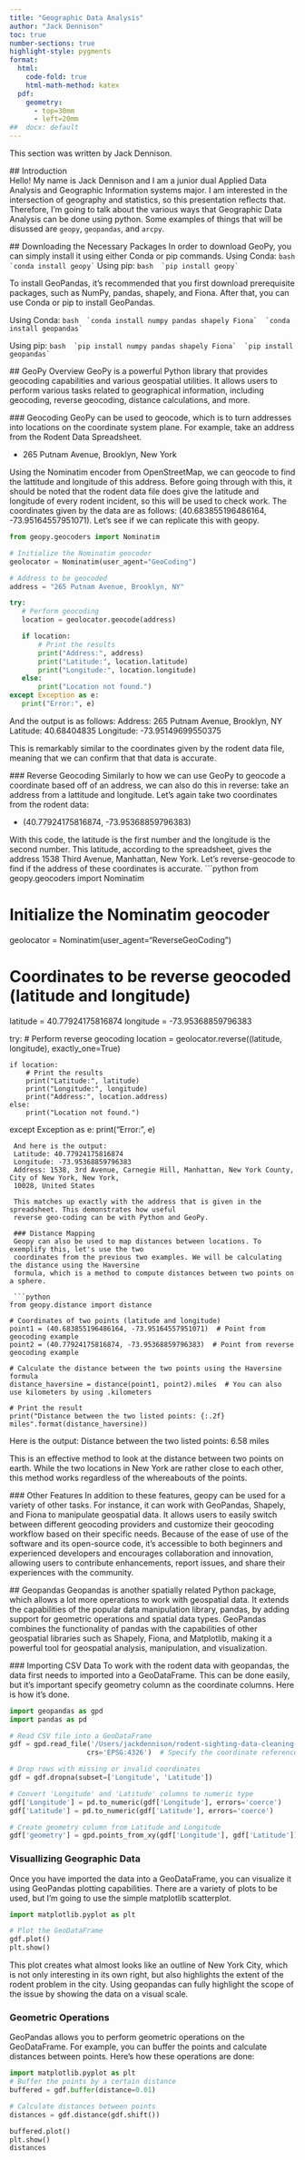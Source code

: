 ```yaml
---
title: "Geographic Data Analysis"
author: "Jack Dennison"
toc: true
number-sections: true
highlight-style: pygments
format: 
  html: 
    code-fold: true
    html-math-method: katex
  pdf: 
    geometry: 
      - top=30mm
      - left=20mm
##  docx: default
--- 
```


This section was written by Jack Dennison. 


 ## Introduction  
 Hello! My name is Jack Dennison and I am a junior dual Applied Data Analysis and Geographic Information 
 systems major. I am interested in the intersection of geography and statistics, so this presentation 
 reflects that. Therefore, I'm going to talk about the various ways that Geographic Data Analysis can be 
 done using python. Some examples of things that will be disussed are `geopy`, `geopandas`, and `arcpy`.

 ## Downloading the Necessary Packages
 In order to download GeoPy, you can simply install it using either Conda or pip commands.
 Using Conda:
 ```bash
 `conda install geopy`
 ```
 Using pip:
 ```bash
 `pip install geopy`
 ```
 
 To install GeoPandas, it's recommended that you first download prerequisite packages, such as NumPy, 
 pandas, shapely, and Fiona. After that, you can use Conda or pip to install GeoPandas.

 Using Conda:
 ```bash
 `conda install numpy pandas shapely Fiona`
 `conda install geopandas`
 ```

 Using pip:
 ```bash
 `pip install numpy pandas shapely Fiona`
 `pip install geopandas`
 ```

 ## GeoPy Overview
 GeoPy is a powerful Python library that provides geocoding capabilities and various geospatial 
 utilities. It allows users to perform various tasks related to geographical information, including 
 geocoding, reverse geocoding, distance calculations, and more.

 ### Geocoding
 GeoPy can be used to geocode, which is to turn addresses into locations on the coordinate system plane. 
 For example, take an address from the Rodent Data Spreadsheet.

 * 265 Putnam Avenue, Brooklyn, New York

 Using the Nominatim encoder from OpenStreetMap, we can geocode to find the lattitude and longitude of 
 this address. Before going through with this, it should be noted that the rodent data file does give
 the latitude and longitude of every rodent incident, so this will be used to check work. The coordinates
 given by the data are as follows: (40.683855196486164, -73.95164557951071). Let's see if we can 
 replicate this with geopy.

 ```python
 from geopy.geocoders import Nominatim

# Initialize the Nominatim geocoder
geolocator = Nominatim(user_agent="GeoCoding")

# Address to be geocoded
address = "265 Putnam Avenue, Brooklyn, NY"

try:
    # Perform geocoding
    location = geolocator.geocode(address)

    if location:
        # Print the results
        print("Address:", address)
        print("Latitude:", location.latitude)
        print("Longitude:", location.longitude)
    else:
        print("Location not found.")
except Exception as e:
    print("Error:", e)
```
 And the output is as follows:
Address: 265 Putnam Avenue, Brooklyn, NY
Latitude: 40.68404835
Longitude: -73.95149699550375

 This is remarkably similar to the coordinates given by the rodent data file, meaning that we can 
 confirm that that data is accurate.

 ### Reverse Geocoding
 Similarly to how we can use GeoPy to geocode a coordinate based off of an address, we can also do this
 in reverse: take an address from a lattitude and longitude. Let's again take two coordinates from the
 rodent data:

 * (40.77924175816874, -73.95368859796383)

With this code, the latitude is the first number and the longitude is the second number.  This latitude,
according to the spreadsheet, gives the address 1538 Third Avenue, Manhattan, New York. Let's 
reverse-geocode to find if the address of these coordinates is accurate.
 ```python
 from geopy.geocoders import Nominatim

# Initialize the Nominatim geocoder
geolocator = Nominatim(user_agent="ReverseGeoCoding")

# Coordinates to be reverse geocoded (latitude and longitude)
latitude = 40.77924175816874
longitude = -73.95368859796383

try:
    # Perform reverse geocoding
    location = geolocator.reverse((latitude, longitude), exactly_one=True)

    if location:
        # Print the results
        print("Latitude:", latitude)
        print("Longitude:", longitude)
        print("Address:", location.address)
    else:
        print("Location not found.")
except Exception as e:
    print("Error:", e)
```
 And here is the output:
 Latitude: 40.77924175816874
 Longitude: -73.95368859796383
 Address: 1538, 3rd Avenue, Carnegie Hill, Manhattan, New York County, City of New York, New York, 
 10028, United States

 This matches up exactly with the address that is given in the spreadsheet. This demonstrates how useful
 reverse geo-coding can be with Python and GeoPy.

 ### Distance Mapping
 Geopy can also be used to map distances between locations. To exemplify this, let's use the two 
 coordinates from the previous two examples. We will be calculating the distance using the Haversine 
 formula, which is a method to compute distances between two points on a sphere.

 ```python
from geopy.distance import distance

# Coordinates of two points (latitude and longitude)
point1 = (40.683855196486164, -73.95164557951071)  # Point from geocoding example
point2 = (40.77924175816874, -73.95368859796383)  # Point from reverse geocoding example

# Calculate the distance between the two points using the Haversine formula
distance_haversine = distance(point1, point2).miles  # You can also use kilometers by using .kilometers

# Print the result
print("Distance between the two listed points: {:.2f} miles".format(distance_haversine))
```
 Here is the output: 
 Distance between the two listed points: 6.58 miles

 This is an effective method to look at the distance between two points on earth. While the two locations
 in New York are rather close to each other, this method works regardless of the whereabouts of the points.

 ### Other Features
 In addition to these features, geopy can be used for a variety of other tasks. For instance, it can work
 with GeoPandas, Shapely, and Fiona to manipulate geospatial data. It allows users to easily switch 
 between different geocoding providers and customize their geocoding workflow based on their specific 
 needs. Because of the ease of use of the software and its open-source code, it's accessible to both 
 beginners and experienced developers and encourages collaboration and innovation, allowing users to 
 contribute enhancements, report issues, and share their experiences with the community.

 ## Geopandas
 Geopandas is another spatially related Python package, which allows a lot more operations to work with
 geospatial data. It extends the capabilities of the popular data manipulation library, pandas, by 
 adding support for geometric operations and spatial data types. GeoPandas combines the functionality of 
 pandas with the capabilities of other geospatial libraries such as Shapely, Fiona, and Matplotlib, 
 making it a powerful tool for geospatial analysis, manipulation, and visualization.

 ### Importing CSV Data
 To work with the rodent data with geopandas, the data first needs to imported into a GeoDataFrame. This 
 can be done easily, but it's important specify geometry column as the coordinate columns. Here is how
 it's done.

 ```python
import geopandas as gpd
import pandas as pd

# Read CSV file into a GeoDataFrame
gdf = gpd.read_file('/Users/jackdennison/rodent-sighting-data-cleaning-RockinJack/HW4_rodents.csv', 
                    crs='EPSG:4326')  # Specify the coordinate reference system (CRS)

# Drop rows with missing or invalid coordinates
gdf = gdf.dropna(subset=['Longitude', 'Latitude'])

# Convert 'Longitude' and 'Latitude' columns to numeric type
gdf['Longitude'] = pd.to_numeric(gdf['Longitude'], errors='coerce')
gdf['Latitude'] = pd.to_numeric(gdf['Latitude'], errors='coerce')

# Create geometry column from Latitude and Longitude
gdf['geometry'] = gpd.points_from_xy(gdf['Longitude'], gdf['Latitude'])

```

### Visuallizing Geographic Data

Once you have imported the data into a GeoDataFrame, you can visualize it using GeoPandas plotting 
capabilities. There are a variety of plots to be used, but I'm going to use the simple matplotlib
scatterplot.

```python
import matplotlib.pyplot as plt

# Plot the GeoDataFrame
gdf.plot()
plt.show()
```
This plot creates what almost looks like an outline of New York City, which is not only interesting in 
its own right, but also highlights the extent of the rodent problem in the city. Using geopandas can 
fully highlight the scope of the issue by showing the data on a visual scale.

### Geometric Operations

GeoPandas allows you to perform geometric operations on the GeoDataFrame. For example, you can buffer 
the points and calculate distances between points. Here's how these operations are done:

```python
import matplotlib.pyplot as plt
# Buffer the points by a certain distance
buffered = gdf.buffer(distance=0.01)

# Calculate distances between points
distances = gdf.distance(gdf.shift())

buffered.plot()
plt.show()
distances
```

